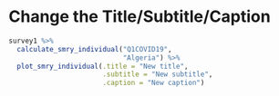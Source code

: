 # Change the Title/Subtitle/Caption


```r

survey1 %>%
  calculate_smry_individual("Q1COVID19",
                            "Algeria") %>%
  plot_smry_individual(.title = "New title",
                       .subtitle = "New subtitle",
                       .caption = "New caption")


```

